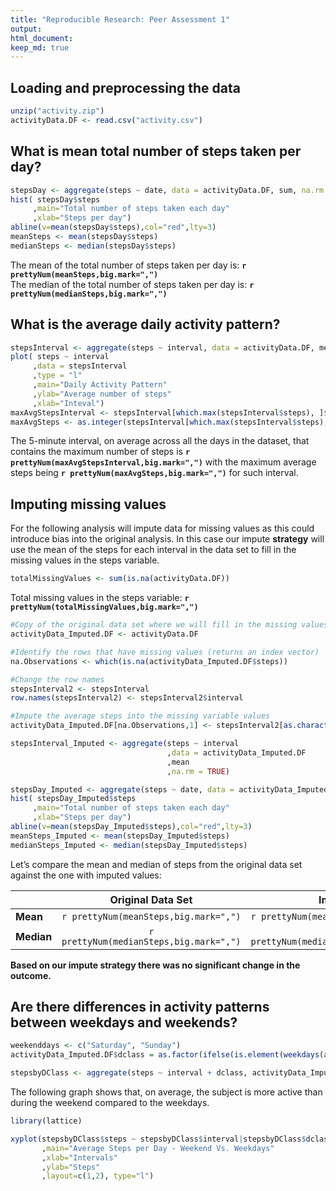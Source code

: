 ```yaml
---
title: "Reproducible Research: Peer Assessment 1"
output: 
html_document:
keep_md: true
---
```


## Loading and preprocessing the data
```r
unzip("activity.zip")
activityData.DF <- read.csv("activity.csv")
```


## What is mean total number of steps taken per day?
```r
stepsDay <- aggregate(steps ~ date, data = activityData.DF, sum, na.rm = TRUE)
hist( stepsDay$steps
     ,main="Total number of steps taken each day"
     ,xlab="Steps per day")
abline(v=mean(stepsDay$steps),col="red",lty=3)
meanSteps <- mean(stepsDay$steps)
medianSteps <- median(stepsDay$steps)
```
The mean of the total number of steps taken per day is: **`r prettyNum(meanSteps,big.mark=",")`**  
The median of the total number of steps taken per day is: **`r prettyNum(medianSteps,big.mark=",")`**  


## What is the average daily activity pattern?
```r
stepsInterval <- aggregate(steps ~ interval, data = activityData.DF, mean, na.rm = TRUE)
plot( steps ~ interval
     ,data = stepsInterval
     ,type = "l"
     ,main="Daily Activity Pattern"
     ,ylab="Average number of steps"
     ,xlab="Inteval")
maxAvgStepsInterval <- stepsInterval[which.max(stepsInterval$steps), ]$interval
maxAvgSteps <- as.integer(stepsInterval[which.max(stepsInterval$steps), ]$steps)
```
The 5-minute interval, on average across all the days in the dataset, that contains the maximum number of steps is **`r prettyNum(maxAvgStepsInterval,big.mark=",")`** with the maximum average steps being **`r prettyNum(maxAvgSteps,big.mark=",")`** for such interval.

## Imputing missing values
For the following analysis will impute data for missing values as this could introduce bias into the original analysis. In this case our impute **strategy** will use the mean of the steps for each interval in the data set to fill in the missing values in the steps variable.

```r
totalMissingValues <- sum(is.na(activityData.DF))
```
Total missing values in the steps variable: **`r prettyNum(totalMissingValues,big.mark=",")`**  

```r
#Copy of the original data set where we will fill in the missing values
activityData_Imputed.DF <- activityData.DF

#Identify the rows that have missing values (returns an index vector)
na.Observations <- which(is.na(activityData_Imputed.DF$steps))

#Change the row names
stepsInterval2 <- stepsInterval
row.names(stepsInterval2) <- stepsInterval2$interval

#Impute the average steps into the missing variable values
activityData_Imputed.DF[na.Observations,1] <- stepsInterval2[as.character(activityData_Imputed.DF[na.Observations,3]),2]

stepsInterval_Imputed <- aggregate(steps ~ interval
                                   ,data = activityData_Imputed.DF
                                   ,mean
                                   ,na.rm = TRUE)

stepsDay_Imputed <- aggregate(steps ~ date, data = activityData_Imputed.DF, sum, na.rm = TRUE)
hist( stepsDay_Imputed$steps
     ,main="Total number of steps taken each day"
     ,xlab="Steps per day")
abline(v=mean(stepsDay_Imputed$steps),col="red",lty=3)
meanSteps_Imputed <- mean(stepsDay_Imputed$steps)
medianSteps_Imputed <- median(stepsDay_Imputed$steps)
```
Let's compare the mean and median of steps from the original data set against the one with imputed values:

| |Original Data Set|Imputed Data Set|  
|:---|:---:|:---:|  
|**Mean**|`r prettyNum(meanSteps,big.mark=",")`|`r prettyNum(meanSteps_Imputed,big.mark=",")`|  
|**Median**|`r prettyNum(medianSteps,big.mark=",")`|`r prettyNum(medianSteps_Imputed,big.mark=",")`|  

**Based on our impute strategy there was no significant change in the outcome.**

## Are there differences in activity patterns between weekdays and weekends?  

```r
weekenddays <- c("Saturday", "Sunday")
activityData_Imputed.DF$dclass = as.factor(ifelse(is.element(weekdays(as.Date(activityData_Imputed.DF$date)),weekenddays), "Weekend", "Weekday"))

stepsbyDClass <- aggregate(steps ~ interval + dclass, activityData_Imputed.DF, mean)
```
The following graph shows that, on average, the subject is more active than during the weekend compared to the weekdays.

```r
library(lattice)

xyplot(stepsbyDClass$steps ~ stepsbyDClass$interval|stepsbyDClass$dclass
       ,main="Average Steps per Day - Weekend Vs. Weekdays"
       ,xlab="Intervals"
       ,ylab="Steps"
       ,layout=c(1,2), type="l")

```
